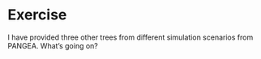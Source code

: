 # Exercise

I have provided three other trees from different simulation scenarios from PANGEA. What's going on?
